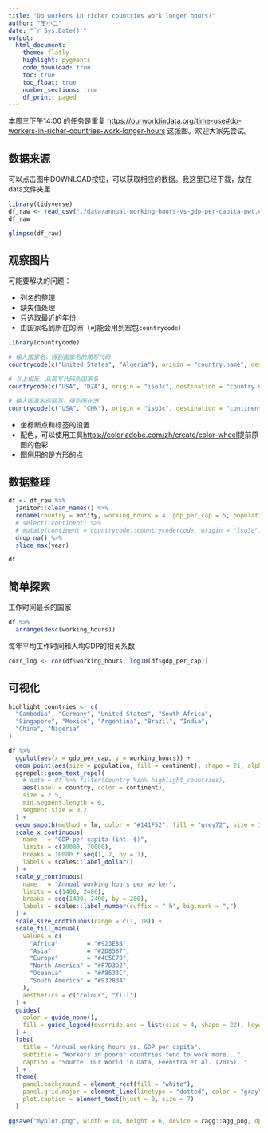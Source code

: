 ```yaml
---
title: "Do workers in richer countries work longer hours?"
author: "王小二"
date: "`r Sys.Date()`"
output: 
  html_document:
    theme: flatly
    highlight: pygments
    code_download: true
    toc: true
    toc_float: true
    number_sections: true
    df_print: paged
---
```



本周三下午14:00 的任务是重复
<https://ourworldindata.org/time-use#do-workers-in-richer-countries-work-longer-hours>
这张图。欢迎大家先尝试。



## 数据来源

可以点击图中DOWNLOAD按钮，可以获取相应的数据。我这里已经下载，放在data文件夹里


```r
library(tidyverse)
df_raw <- read_csv("./data/annual-working-hours-vs-gdp-per-capita-pwt.csv")
df_raw
```


```r
glimpse(df_raw)
```

## 观察图片

可能要解决的问题：

- 列名的整理
- 缺失值处理
- 只选取最近的年份
- 由国家名到所在的洲（可能会用到宏包`countrycode`）

```r
library(countrycode)

# 输入国家名，得到国家名的简写代码
countrycode(c("United States", "Algeria"), origin = "country.name", destination = "iso3c")

# 与上相反，从简写代码到国家名
countrycode(c("USA", "DZA"), origin = "iso3c", destination = "country.name")

# 输入国家名的简写，得到所在洲
countrycode(c("USA", "CHN"), origin = "iso3c", destination = "continent")
```

- 坐标断点和标签的设置
- 配色，可以使用工具<https://color.adobe.com/zh/create/color-wheel>提前原图的色彩
- 图例用的是方形的点


## 数据整理

```r
df <- df_raw %>%
  janitor::clean_names() %>%
  rename(country = entity, working_hours = 4, gdp_per_cap = 5, population = 6) %>%
  # select(-continent) %>%
  # mutate(continent = countrycode::countrycode(code, origin = "iso3c", destination = "continent")) %>%
  drop_na() %>%
  slice_max(year)

df
```


## 简单探索

工作时间最长的国家
```r
df %>%
  arrange(desc(working_hours))
```

每年平均工作时间和人均GDP的相关系数
```r
corr_log <- cor(df$working_hours, log10(df$gdp_per_cap))
```


## 可视化
```r
highlight_countries <- c(
  "Cambodia", "Germany", "United States", "South Africa",
  "Singapore", "Mexico", "Argentina", "Brazil", "India",
  "China", "Nigeria"
)
```



```r
df %>%
  ggplot(aes(x = gdp_per_cap, y = working_hours)) +
  geom_point(aes(size = population, fill = continent), shape = 21, alpha = 0.7) +
  ggrepel::geom_text_repel(
    # data = df %>% filter(country %in% highlight_countries),
    aes(label = country, color = continent),
    size = 2.5,
    min.segment.length = 0,
    segment.size = 0.2
  ) +
  geom_smooth(method = lm, color = "#141F52", fill = "grey72", size = 1, fullrange = TRUE) +
  scale_x_continuous(
    name   = "GDP per capita (int.-$)",
    limits = c(10000, 70000),
    breaks = 10000 * seq(1, 7, by = 1),
    labels = scales::label_dollar()
  ) +
  scale_y_continuous(
    name   = "Annual working hours per worker",
    limits = c(1400, 2400),
    breaks = seq(1400, 2400, by = 200),
    labels = scales::label_number(suffix = " h", big.mark = ",")
  ) +
  scale_size_continuous(range = c(1, 18)) +
  scale_fill_manual(
    values = c(
      "Africa"        = "#923E8B",
      "Asia"          = "#2D8587",
      "Europe"        = "#4C5C78",
      "North America" = "#F7D3D2",
      "Oceania"       = "#A8633C",
      "South America" = "#932834"
    ),
    aesthetics = c("colour", "fill")
  ) +
  guides(
    color = guide_none(),
    fill = guide_legend(override.aes = list(size = 4, shape = 22), keywidth = 1.5)
  ) +
  labs(
    title = "Annual working hours vs. GDP per capita",
    subtitle = "Workers in poorer countries tend to work more...",
    caption = "Source: Our World in Data, Feenstra et al. (2015). "
  ) +
  theme(
    panel.background = element_rect(fill = "white"),
    panel.grid.major = element_line(linetype = "dotted", color = "gray"),
    plot.caption = element_text(hjust = 0, size = 7)
  )
```





```r
ggsave("myplot.png", width = 10, height = 6, device = ragg::agg_png, dpi = 300)
```
